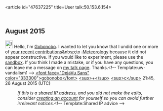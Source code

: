 <article id="47637225" title=User talk:50.153.6.154>
	<talkpage id="47637225" title="User talk:50.153.6.154">
== August 2015 ==
[[File:Information.svg|25px|alt=Information icon]] Hello, I'm [[User:Gobonobo|Gobonobo]]. I wanted to let you know that I undid one or more of [[Special:Contributions/50.153.6.154|your recent contributions]]&amp;nbsp;to [[:Meteorology]] because it did not appear constructive. If you would like to experiment, please use the [[WP:sandbox|sandbox]]. If you think I made a mistake, or if you have any questions, you can leave me a message on [[User_talk:Gobonobo|my talk page]]. Thanks.&lt;!-- Template:uw-vandalism1 --&gt; [[User:Gobonobo|&lt;font face=&quot;DejaVu Sans&quot; color=&quot;333300&quot;&gt;gobonobo&lt;/font&gt;]] [[User_talk:Gobonobo|&lt;sup&gt;+&lt;/sup&gt;]] [[Special:Contributions/Gobonobo|&lt;sup&gt;c&lt;/sup&gt;]] 21:45, 26 August 2015 (UTC)
:''If this is a [[Network address translation|shared IP address]], and you did not make the edits, consider [[Wikipedia:Why create an account?|creating an account]] for yourself so you can avoid further irrelevant notices.''&lt;!-- Template:Shared IP advice --&gt;
	</talkpage>
</article>